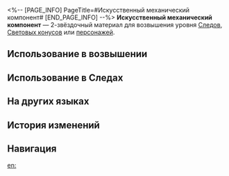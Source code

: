 <%-- [PAGE_INFO]
PageTitle=#Искусственный механический компонент#
[END_PAGE_INFO] --%>
{{Предмет Инфобокс
|id          = 113011
|Изображение = Предмет Искусственный механический компонент.png
|Тип         = Материал Следов
|Тип2        = Материал возвышения персонажа
|Инвентарь   = Материалы улучшения
|Редкость    = 2
|Эффект      = 
|Описание    = Деталь машины Сяньчжоу. Грубый материал для усиления.
|Источник1   = [[Зачарованное изобретение]]
|Источник2   = [[Противники в Расходящейся вселенной]]
|Источник3   = [[Противники в Виртуальной вселенной]]
|Источник4   = [[Награды за поручения]]
|Источник5   = [[Неугасаемый пепел]]
|Источник6   = [[Универсальная машина для синтеза: обмен материалов]]
|Источник7   = [[Чашелист (золотой)]]
}}
{{Описание|Основа искусства зачарованных изобретений Сяньчжоу. Самая маленькая составляющая из всех деталей машины. Разбить её на части было бы сродни разрушению клеточной структуры живого существа.<br /><br />''«Гильдия эрудитов объявила награду в два миллиона кредитов за технические планы, по которым можно безупречно разобрать механических марионеток Сяньчжоу.''<br />''Если вы знакомы со Скрюллумом, тогда эти два миллиона, по сути, у вас в кармане...»''}}
'''Искусственный механический компонент''' — 2-звёздочный материал для возвышения уровня [[Следы|Следов]], [[Световые конусы|Световых конусов]] или [[Персонажи|персонажей]].

==Использование в возвышении==
{{Использование в возвышении}}

==Использование в Следах==
{{Использование в следах}}

==На других языках==
{{На других языках
|en   = Artifex's Module
|zhs  = 工造机杼
|zht  = 工造機杼
|ja   = 工造機関
|ko   = 공조 기계 부품
|es   = Componente artificial mecánico
|fr   = Module artisanal
|ru   = Искусственный механический компонент
|th   = Artifex's Module
|vi   = Linh Kiện Cơ Khí Nhân Tạo
|de   = Mechanisches Bauteil
|id   = Artifex's Module
|pt   = Módulo de Artífice
}}

==История изменений==
{{История изменений|3.5}}

==Навигация==
{{Материалы улучшения Навбокс}}

[[en:]]